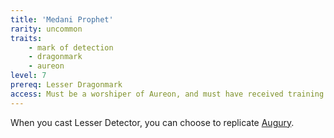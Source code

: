 ```yaml
---
title: 'Medani Prophet'
rarity: uncommon
traits:
    - mark of detection
    - dragonmark
    - aureon
level: 7
prereq: Lesser Dragonmark
access: Must be a worshiper of Aureon, and must have received training from the Voice of Aureon.
---
```


When you cast Lesser Detector, you can choose to replicate [Augury](https://2e.aonprd.com/Spells.aspx?ID=15).